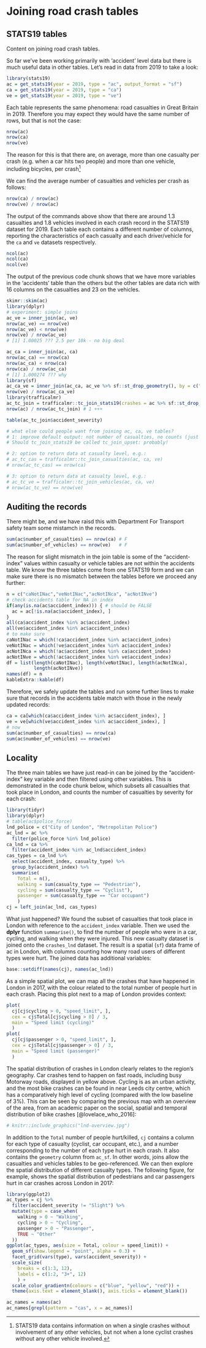 # Joining road crash tables {#join}

## STATS19 tables
Content on joining road crash tables.

So far we've been working primarily with 'accident' level data but there is much useful data in other tables.
Let's read in data from 2019 to take a look:

```r
library(stats19)
ac = get_stats19(year = 2019, type = "ac", output_format = "sf")
ca = get_stats19(year = 2019, type = "ca")
ve = get_stats19(year = 2019, type = "ve")
```

Each table represents the same phenomena: road casualties in Great Britain in 2019.
Therefore you may expect they would have the same number of rows, but that is not the case:

```r
nrow(ac)
nrow(ca)
nrow(ve)
```

The reason for this is that there are, on average, more than one casualty per crash (e.g. when a car hits two people) and more than one vehicle, including bicycles, per crash^[
STATS19 data contains information on when a single crashes without involvement of any other vehicles, but not when a lone cyclist crashes without any other vehicle involved.
]

We can find the average number of casualties and vehicles per crash as follows:

```r
nrow(ca) / nrow(ac)
nrow(ve) / nrow(ac)
```

The output of the commands above show that there are around 1.3 casualties and 1.8 vehicles involved in each crash record in the STATS19 dataset for 2019.
Each table each contains a different number of columns, reporting the characteristics of each casualty and each driver/vehicle for the `ca` and `ve` datasets respectively.

```r
ncol(ac)
ncol(ca)
ncol(ve)
```

The output of the previous code chunk shows that we have more variables in the 'accidents' table than the others but the other tables are data rich with 16 columns on the casualties and 23 on the vehicles.

```r
skimr::skim(ac)
library(dplyr)
# experiment: simple joins
ac_ve = inner_join(ac, ve)
nrow(ac_ve) == nrow(ve)
nrow(ac_ve) < nrow(ve)
nrow(ve) / nrow(ac_ve)  
# [1] 1.00025 ??? 2.5 per 10k - no big deal

ac_ca = inner_join(ac, ca)
nrow(ac_ca) == nrow(ca)
nrow(ac_ca) < nrow(ca)
nrow(ca) / nrow(ac_ca)  
# [1] 1.000274 ??? why
library(sf)
ac_ca_ve = inner_join(ac_ca, ac_ve %>% sf::st_drop_geometry(), by = c("accident_index", "vehicle_reference"))
nrow(ve) / nrow(ac_ca_ve)
library(trafficalmr)
ac_tc_join = trafficalmr::tc_join_stats19(crashes = ac %>% sf::st_drop_geometry(), casualties = ca, vehicles = ve)
nrow(ac) / nrow(ac_tc_join) # 1 +++

table(ac_tc_join$accident_severity)

# what else could people want from joining ac, ca, ve tables?
# 1: improve default output: not number of casualties, no counts (just true/false)
# Should tc_join_stats19 be called tc_join_upset: probably!

# 2: option to return data at casualty level, e.g.:
# ac_tc_cas = trafficalmr::tc_join_casualties(ac, ca, ve)
# nrow(ac_tc_cas) == nrow(ca)

# 3: option to return data at casualty level, e.g.:
# ac_tc_ve = trafficalmr::tc_join_vehicles(ac, ca, ve)
# nrow(ac_tc_ve) == nrow(ve)

```

## Auditing the records

There might be, and we have raisd this with Department For Transport safety team some mistamch in the records.  
```r
sum(ac$number_of_casualties) == nrow(ca) # F
sum(ac$number_of_vehicles) == nrow(ve)   # F
```
The reason for slight mismatch in the join table is some of the "accident-index" values within casualty or vehicle tables are not within the accidents table. We know the three tables come from one STATS19 form and we can make sure there is no mismatch between the tables before we proceed any further:

```r
n = c("caNotINac","veNotINac","acNotINca", "acNotINve")
# check accidents table for NA in index
if(any(is.na(ac$accident_index))) { # should be FALSE
  ac = ac[!is.na(ac$accident_index), ]
}
all(ca$accident_index %in% ac$accident_index)
all(ve$accident_index %in% ac$accident_index)
# to make sure
caNotINac = which(!ca$accident_index %in% ac$accident_index)
veNotINac = which(!ve$accident_index %in% ac$accident_index)
acNotINca = which(!ac$accident_index %in% ca$accident_index)
acNotINve = which(!ac$accident_index %in% ve$accident_index)
df = list(length(caNotINac), length(veNotINac), length(acNotINca), 
          length(acNotINve))
names(df) = n
kableExtra::kable(df)
```

Therefore, we safely update the tables and run some further lines to make sure that records in the accidents table match with those in the newly updated records:
```r
ca = ca[which(ca$accident_index %in% ac$accident_index), ]
ve = ve[which(ve$accident_index %in% ac$accident_index), ]
# now
sum(ac$number_of_casualties) == nrow(ca)
sum(ac$number_of_vehicles) == nrow(ve)
```


## Locality 
The three main tables we have just read-in can be joined by the "accident-index" key variable and then filtered using other variables. This is demonstrated in the code chunk below, which subsets all casualties that took place in London, and counts the number of casualties by severity for each crash:

```r
library(tidyr)
library(dplyr)
# table(ac$police_force)
lnd_police = c("City of London", "Metropolitan Police")
ac_lnd = ac %>% 
  filter(police_force %in% lnd_police)
ca_lnd = ca %>% 
  filter(accident_index %in% ac_lnd$accident_index)
cas_types = ca_lnd %>% 
  select(accident_index, casualty_type) %>% 
  group_by(accident_index) %>% 
  summarise(
    Total = n(),
    walking = sum(casualty_type == "Pedestrian"),
    cycling = sum(casualty_type == "Cyclist"),
    passenger = sum(casualty_type == "Car occupant")
    ) 
cj = left_join(ac_lnd, cas_types)
```

What just happened? We found the subset of casualties that took place in London with reference to the `accident_index` variable.
Then we used the **dplyr** function `summarise()`, to find the number of people who were in a car, cycling, and walking when they were injured.
This new casualty dataset is joined onto the `crashes_lnd` dataset.
The result is a spatial (`sf`) data frame of ac in London, with columns counting how many road users of different types were hurt.
The joined data has additional variables:

```r
base::setdiff(names(cj), names(ac_lnd))
```

As a simple spatial plot, we can map all the crashes that have happened in London in 2017, with the colour related to the total number of people hurt in each crash.
Placing this plot next to a map of London provides context:

```r
plot(
  cj[cj$cycling > 0, "speed_limit", ],
  cex = cj$Total[cj$cycling > 0] / 3,
  main = "Speed limit (cycling)"
  )
plot(
  cj[cj$passenger > 0, "speed_limit", ],
  cex = cj$Total[cj$passenger > 0] / 3,
  main = "Speed limit (passenger)"
  )
```

The spatial distribution of crashes in London clearly relates to the region's geography.
Car crashes tend to happen on fast roads, including busy Motorway roads, displayed in yellow above.
Cycling is as an urban activity, and the most bike crashes can be found in near Leeds city centre, which has a comparatively high level of cycling (compared with the low baseline of 3%).
This can be seen by comparing the previous map with an overview of the area, from an academic paper on the social, spatial and temporal distribution of bike crashes [@lovelace_who_2016]:

```r
# knitr::include_graphics("lnd-overview.jpg")
```

In addition to the `Total` number of people hurt/killed, `cj` contains a column for each type of casualty (cyclist, car occupant, etc.), and a number corresponding to the number of each type hurt in each crash.
It also contains the `geometry` column from `ac_sf`.
In other words, joins allow the casualties and vehicles tables to be geo-referenced.
We can then explore the spatial distribution of different casualty types.
The following figure, for example, shows the spatial distribution of pedestrians and car passengers hurt in car crashes across London in 2017:

```r
library(ggplot2)
ac_types = cj %>% 
  filter(accident_severity != "Slight") %>% 
  mutate(type = case_when(
    walking > 0 ~ "Walking",
    cycling > 0 ~ "Cycling",
    passenger > 0 ~ "Passenger",
    TRUE ~ "Other"
  ))
ggplot(ac_types, aes(size = Total, colour = speed_limit)) +
  geom_sf(show.legend = "point", alpha = 0.3) +
  facet_grid(vars(type), vars(accident_severity)) +
  scale_size(
    breaks = c(1:3, 12),
    labels = c(1:2, "3+", 12)
    ) +
  scale_color_gradientn(colours = c("blue", "yellow", "red")) +
  theme(axis.text = element_blank(), axis.ticks = element_blank())
```



```r
ac_names = names(ac)
ac_names[grepl(pattern = "cas", x = ac_names)]
```


